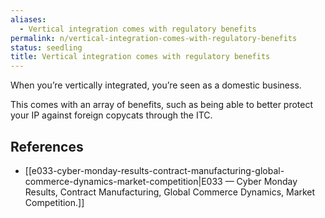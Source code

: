 ```yaml
---
aliases:
  - Vertical integration comes with regulatory benefits
permalink: n/vertical-integration-comes-with-regulatory-benefits
status: seedling
title: Vertical integration comes with regulatory benefits
---
```

When you’re vertically integrated, you’re seen as a domestic business.

This comes with an array of benefits, such as being able to better protect your IP against foreign copycats through the ITC.

## References

- [[e033-cyber-monday-results-contract-manufacturing-global-commerce-dynamics-market-competition|E033 —  Cyber Monday Results, Contract Manufacturing, Global Commerce Dynamics, Market Competition.]]
